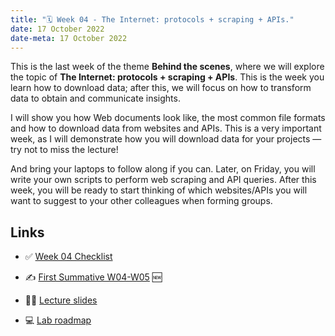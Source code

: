---
title: "🗓️ Week 04 - The Internet: protocols + scraping + APIs."
date: 17 October 2022
date-meta: 17 October 2022
---

This is the last week of the theme **Behind the scenes**, where we will explore the topic of **The Internet: protocols + scraping + APIs**. This is the week you learn how to download data; after this, we will focus on how to transform data to obtain and communicate insights.

I will show you how Web documents look like, the most common file formats and how to download data from websites and APIs. This is a very important week, as I will demonstrate how you will download data for your projects — try not to miss the lecture! 

And bring your laptops to follow along if you can. Later, on Friday, you will write your own scripts to perform web scraping and API queries. After this week, you will be ready to start thinking of which websites/APIs you will want to suggest to your other colleagues when forming groups.

## Links

- ✅ [Week 04 Checklist](/weeks/week04/checklist.qmd)

- ✍️ [First Summative W04-W05](/assessments/summative1.qmd) 🆕 

- 👨‍🏫 [Lecture slides](/weeks/week04/lecture.qmd)

- 💻 [Lab roadmap](/weeks/week04/lab.qmd)
